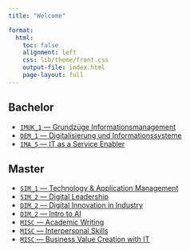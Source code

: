 ```yaml
---
title: "Welcome"  

format: 
  html:
    toc: false
    alignment: left
    css: lib/theme/front.css
    output-file: index.html
    page-layout: full
---
```


## Bachelor

- [`IMUK_1` — Grundzüge Informationsmanagement](lectures/GIM/23ST/admin/)
- [`DEM_1` — Digitalisierung und Informationssysteme](lectures/DE1/23ST/admin/)
- [`IMA_5` — IT as a Service Enabler](lectures/ITSE/23ST/admin/)

## Master

- [`SIM_1` — Technology & Application Management](lectures/TAM/22WT/admin/)
- [`SIM_2` — Digital Leadership](lectures/DL/23ST/admin/)
- [`DIM_2` — Digital Innovation in Industry](lectures/DIiI/23ST/admin/)
- [`DIM_2` — Intro to AI](lectures/I2AI/23ST/admin/)
- [`MISC` — Academic Writing](lectures/AW/22WT/admin/)
- [`MISC` — Interpersonal Skills](lectures/IPS/22WT/admin/)
- [`MISC` — Business Value Creation with IT](lectures/BVC/23ST/admin/)
